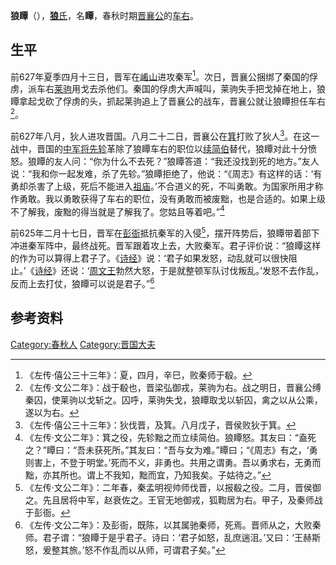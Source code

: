 {{Infobox 先秦人物
|名称= 狼瞫
|图像=
|图说=
|姓=
|氏=[[狼氏|狼]]
|名=瞫
|字=
|别名=
|别字=
|谥号=
|时代=春秋时期
|国家=
|身份=[[晋国|晋国]][[车右|车右]] 
|出生=
|逝世=
|在位=
|父=
|母=
|正妻=
|妾=
|子女=
|太子=
}}
'''狼瞫'''（{{bd|？||前625年| |catIdx=L狼}}），[[狼氏|'''狼'''氏]]，名'''瞫'''，春秋时期[[晋襄公|晋襄公]]的[[车右|车右]]。
==生平==
前627年夏季四月十三日，晋军在[[崤之战|崤山]]进攻秦军<ref>《左传·僖公三十三年》：夏，四月，辛巳，败秦师于殽。</ref>。次日，晋襄公捆绑了秦国的俘虏，派车右[[莱驹|莱驹]]用戈去杀他们。秦国的俘虏大声喊叫，莱驹失手把戈掉在地上，狼瞫拿起戈砍了俘虏的头，抓起莱驹追上了晋襄公的战车，晋襄公就让狼瞫担任车右<ref>《左传·文公二年》：战于殽也，晋梁弘御戎，莱驹为右。战之明日，晋襄公缚秦囚，使莱驹以戈斩之。囚呼，莱驹失戈，狼瞫取戈以斩囚，禽之以从公乘，遂以为右。</ref>。

前627年八月，狄人进攻晋国。八月二十二日，晋襄公在[[箕之战|箕]]打败了狄人<ref>《左传·僖公三十三年》：狄伐晋，及箕。八月戊子，晋侯败狄于箕。</ref>。在这一战中，晋国的[[中军将|中军将]][[先轸|先轸]]革除了狼瞫车右的职位以[[续简伯|续简伯]]替代，狼瞫对此十分愤怒。狼瞫的友人问：“你为什么不去死？”狼瞫答道：“我还没找到死的地方。”友人说：“我和你一起发难，杀了先轸。”狼瞫拒绝了，他说：“《周志》有这样的话：‘有勇却杀害了上级，死后不能进入[[明堂|祖庙]]。’不合道义的死，不叫勇敢。为国家所用才称作勇敢。我以勇敢获得了车右的职位，没有勇敢而被废黜，也是合适的。如果上级不了解我，废黜的得当就是了解我了。您姑且等着吧。”<ref>《左传·文公二年》：箕之役，先轸黜之而立续简伯。狼瞫怒。其友曰：“盍死之？”瞫曰：“吾未获死所。”其友曰：“吾与女为难。”瞫曰；“《周志》有之，‘勇则害上，不登于明堂。’死而不义，非勇也。共用之谓勇。吾以勇求右，无勇而黜，亦其所也。谓上不我知，黜而宜，乃知我矣。子姑待之。”</ref>

前625年二月十七日，晋军在[[彭衙之战|彭衙]]抵抗秦军的入侵<ref>《左传·文公二年》：二年春，秦孟明视帅师伐晋，以报殽之役。二月，晋侯御之。先且居将中军，赵衰佐之。王官无地御戎，狐鞫居为右。甲子，及秦师战于彭衙。</ref>，摆开阵势后，狼瞫带着部下冲进秦军阵中，最终战死。晋军跟着攻上去，大败秦军。君子评价说：“狼瞫这样的作为可以算得上君子了。《[[诗经|诗经]]》说：‘君子如果发怒，动乱就可以很快阻止。’《[[诗经|诗经]]》还说：‘[[周文王|周文王]]勃然大怒，于是就整顿军队讨伐叛乱。’发怒不去作乱，反而上去打仗，狼瞫可以说是君子。”<ref>《左传·文公二年》：及彭衙，既陈，以其属驰秦师，死焉。晋师从之，大败秦师。君子谓：“狼瞫于是乎君子。诗曰：‘君子如怒，乱庶遄沮。’又曰：‘王赫斯怒，爰整其旅。’怒不作乱而以从师，可谓君子矣。”</ref>

== 参考资料 ==
{{reflist}}

{{start box}}
{{s-before|[[莱驹|莱驹]]}}
{{s-title|[[晋国|晋国]][[车右|车右]]|前627年4月14日—前627年8月22日}}
{{s-after|[[狐鞫居|狐鞫居]]}}

  
[[Category:春秋人|Category:春秋人]]
[[Category:晋国大夫|Category:晋国大夫]]